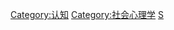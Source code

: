 {{Catmore|刻板印象}}
{{Commonscat|Stereotypes}}

[[Category:认知|Category:认知]]
[[Category:社会心理学|Category:社会心理学]]
[[Category:批判性思維|S]]